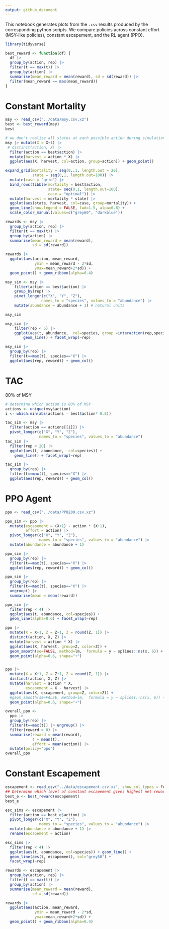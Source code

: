 ```yaml
---
output: github_document
---
```


This notebook generates plots from the `.csv` results produced by the corresponding python scripts.  We compare policies across constant effort (MSY-like policies), constant escapement, and the RL agent (PPO).


```r
library(tidyverse)

best_reward <- function(df) {
  df |> 
  group_by(action, rep) |>
  filter(t == max(t)) |> 
  group_by(action) |>
  summarise(mean_reward = mean(reward), sd = sd(reward)) |> 
  filter(mean_reward == max(mean_reward))
}
```


# Constant Mortality

```r
msy <- read_csv("../data/msy.csv.xz")
best <- best_reward(msy)
best
```

```r
# we don't realize all states at each possible action during simulation
msy |> mutate(X = X+1) |>
 # distinct(action, X) |>
  filter(action == best$action) |>
  mutate(harvest = action * X) |>
  ggplot(aes(X, harvest, col=action, group=action)) + geom_point()

expand_grid(mortality = seq(0,.1, length.out = 20),
            state = seq(0,1, length.out=100)) |> 
  mutate(case = "grid") |> 
  bind_rows(tibble(mortality = best$action, 
                   state= seq(0,1, length.out=100),
                   case = "optimal")) |>
  mutate(harvest = mortality * state) |>
  ggplot(aes(state, harvest, col=case, group=mortality)) +
  geom_line(show.legend = FALSE, lwd=1.5, alpa=0.8) + 
  scale_color_manual(values=c("grey60", "darkblue"))
```


```r
rewards <- msy |>
  group_by(action, rep) |>
  filter(t == max(t)) |> 
  group_by(action) |>
  summarise(mean_reward = mean(reward),
            sd = sd(reward)) 

rewards |>
  ggplot(aes(action, mean_reward, 
             ymin = mean_reward - 2*sd,
             ymax=mean_reward+2*sd)) +
  geom_point() + geom_ribbon(alpha=0.4)
```


```r
msy_sim <- msy |>
    filter(action == best$action) |> 
    group_by(rep) |>
    pivot_longer(c("X", "Y", "Z"),
                names_to = "species", values_to = "abundance") |>
    mutate(abundance = abundance + 1) # natural units

msy_sim
```


```r
msy_sim |>
    filter(rep < 5) |>
    ggplot(aes(t, abundance,  col=species, group =interaction(rep,species)))+ 
        geom_line() + facet_wrap(~rep)

```


```r
msy_sim |> 
  group_by(rep) |>
  filter(t==max(t), species=="X") |>
  ggplot(aes(rep, reward)) + geom_col()
```
# TAC

80% of  MSY

```r
# determine which action is 80% of MSY
actions <- unique(msy$action)
i <- which.min(abs(actions - best$action* 0.8))
```


```r
tac_sim <- msy |> 
  filter(action == actions[[i]]) |>
  pivot_longer(c("X", "Y", "Z"),
               names_to = "species", values_to = "abundance")
tac_sim |>
  filter(rep < 20) |>
  ggplot(aes(t, abundance,  col=species)) + 
    geom_line() + facet_wrap(~rep)

```
```r
tac_sim |> 
  group_by(rep) |>
  filter(t==max(t), species=="X") |>
  ggplot(aes(rep, reward)) + geom_col()
```

# PPO Agent


```r
ppo <- read_csv("../data/PPO200.csv.xz")
```
```r
ppo_sim <- ppo |> 
  mutate(escapement = (X+1) - action * (X+1),
         effort = action) |>
  pivot_longer(c("X", "Y", "Z"),
               names_to = "species", values_to = "abundance") |>
  mutate(abundance = abundance + 1)
```



```r
ppo_sim |> 
  group_by(rep) |>
  filter(t==max(t), species=="X") |>
  ggplot(aes(rep, reward)) + geom_col()

ppo_sim |> 
  group_by(rep) |>
  filter(t==max(t), species=="X") |> 
  ungroup() |>
  summarise(mean = mean(reward))
```


```r
ppo_sim |>
  filter(rep < 4) |>
  ggplot(aes(t, abundance, col=species)) +
  geom_line(alpha=0.6) + facet_wrap(~rep)
```


```r
ppo |>
  mutate(X = X+1, Z = Z+1, Z = round(Z, 1)) |>
  distinct(action, X, Z) |> 
  mutate(harvest = action * X) |>
  ggplot(aes(X, harvest, group=Z, color=Z)) +
  geom_smooth(se=FALSE, method=lm,  formula = y ~ splines::ns(x, 6)) +
  geom_point(alpha=0.6, shape="+")



```


```r
ppo |>
  mutate(X = X+1, Z = Z+1, Z = round(Z, 1)) |>
  distinct(action, X, Z) |> 
  mutate(harvest = action * X,
         escapement = X - harvest) |>
  ggplot(aes(X, escapement, group=Z, color=Z)) +
  #geom_smooth(se=FALSE, method=lm,  formula = y ~ splines::ns(x, 6)) +
  geom_point(alpha=0.6, shape="+")


```




```r
overall_ppo <- 
  ppo |> 
  group_by(rep) |>
  filter(t==max(t)) |> ungroup() |>
  filter(reward > 0) |>
  summarise(reward = mean(reward),
            t = mean(t),
            effort = mean(action)) |>
  mutate(policy="ppo")
overall_ppo
```








# Constant Escapement

```r
escapement <- read_csv("../data/escapement.csv.xz", show_col_types = FALSE)
## Determine which level of constant escapement gives highest net reward
best_e <- best_reward(escapement)
best_e
```

```r
esc_sims <- escapement |> 
  filter(action == best_e$action) |>
  pivot_longer(c("X", "Y", "Z"),
               names_to = "species", values_to = "abundance") |>
  mutate(abundance = abundance + 1) |>
  rename(escapement = action)

esc_sims |>
  filter(rep < 4) |>
  ggplot(aes(t, abundance, col=species)) + geom_line() +
  geom_line(aes(t, escapement), col="grey50") +
  facet_wrap(~rep)
```


```r
rewards <- escapement |>
  group_by(action, rep) |>
  filter(t == max(t)) |> 
  group_by(action) |>
  summarise(mean_reward = mean(reward),
            sd = sd(reward)) 

rewards |>
  ggplot(aes(action, mean_reward, 
             ymin = mean_reward - 2*sd,
             ymax=mean_reward+2*sd)) +
  geom_point() + geom_ribbon(alpha=0.4)
```





